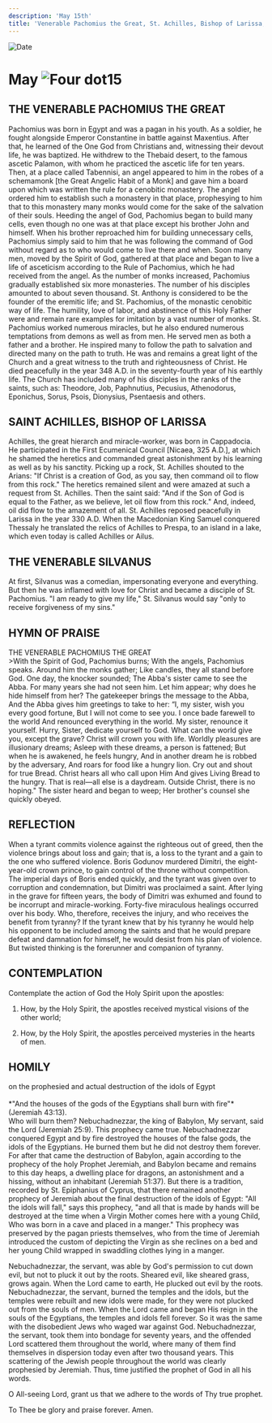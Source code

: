 ```yaml
---
description: 'May 15th'
title: 'Venerable Pachomius the Great, St. Achilles, Bishop of Larissa, Venerable Silvanus'
---
```


<CustomPaginator />
<RunningHead />

<Image src="/title-imprint.png" height={68} width={50} alt="Date" className="title-imprint"/>

# <div id="date">May <Image className="four-dot" src="/four-dot.png" height={15} width={15} alt="Four dot" />15</div>

## THE VENERABLE PACHOMIUS THE GREAT

Pachomius was born in Egypt and was a pagan in his youth. As a soldier, he fought alongside Emperor Constantine in battle against Maxentius. After that, he learned of the One God from Christians and, witnessing their devout life, he was baptized. He withdrew to the Thebaid desert, to the famous ascetic Palamon, with whom he practiced the ascetic life for ten years. Then, at a place called Tabennisi, an angel appeared to him in the robes of a schemamonk [the Great Angelic Habit of a Monk] and gave him a board upon which was written the rule for a cenobitic monastery. The angel ordered him to establish such a monastery in that place, prophesying to him that to this monastery many monks would come for the sake of the salvation of their souls. Heeding the angel of God, Pachomius began to build many cells, even though no one was at that place except his brother John and himself. When his brother reproached him for building unnecessary cells, Pachomius simply said to him that he was following the command of God without regard as to who would come to live there and when. Soon many men, moved by the Spirit of God, gathered at that place and began to live a life of asceticism according to the Rule of Pachomius, which he had received from the angel. As the number of monks increased, Pachomius gradually established six more monasteries. The number of his disciples amounted to about seven thousand. St. Anthony is considered to be the founder of the eremitic life; and St. Pachomius, of the monastic cenobitic way of life. The humility, love of labor, and abstinence of this Holy Father were and remain rare examples for imitation by a vast number of monks. St. Pachomius worked numerous miracles, but he also endured numerous temptations from demons as well as from men. He served men as both a father and a brother. He inspired many to follow the path to salvation and directed many on the path to truth. He was and remains a great light of the Church and a great witness to the truth and righteousness of Christ. He died peacefully in the year 348 A.D. in the seventy-fourth year of his earthly life. The Church has included many of his disciples in the ranks of the saints, such as: Theodore, Job, Paphnutius, Pecusius, Athenodorus, Eponichus, Sorus, Psois, Dionysius, Psentaesis and others.

## SAINT ACHILLES, BISHOP OF LARISSA

Achilles, the great hierarch and miracle-worker, was born in Cappadocia. He participated in the First Ecumenical Council [Nicaea, 325 A.D.], at which he shamed the heretics and commanded great astonishment by his learning as well as by his sanctity. Picking up a rock, St. Achilles shouted to the Arians: "If Christ is a creation of God, as you say, then command oil to flow from this rock." The heretics remained silent and were amazed at such a request from St. Achilles. Then the saint said: "And if the Son of God is equal to the Father, as we believe, let oil flow from this rock." And, indeed, oil did flow to the amazement of all. St. Achilles reposed peacefully in Larissa in the year 330 A.D. When the Macedonian King Samuel conquered Thessaly he translated the relics of Achilles to Prespa, to an island in a lake, which even today is called Achilles or Ailus.

## THE VENERABLE SILVANUS

At first, Silvanus was a comedian, impersonating everyone and everything. But then he was inflamed with love for Christ and became a disciple of St. Pachomius. "I am ready to give my life," St. Silvanus would say "only to receive forgiveness of my sins."


## HYMN OF PRAISE
<div style={{textAlign:'center', color:'crimson', fontWeight:'bold'}}>
THE VENERABLE PACHOMIUS THE GREAT
</div>
>With the Spirit of God, Pachomius burns;  
With the angels, Pachomius speaks.  
Around him the monks gather;  
Like candles, they all stand before God.  
One day, the knocker sounded;  
The Abba's sister came to see the Abba.  
For many years she had not seen him.  
Let him appear; why does he hide himself from her?  
The gatekeeper brings the message to the Abba,  
And the Abba gives him greetings to take to her:  
“I, my sister, wish you every good fortune,  
But I will not come to see you.  
I once bade farewell to the world  
And renounced everything in the world.  
My sister, renounce it yourself.  
Hurry, Sister, dedicate yourself to God.  
What can the world give you, except the grave?  
Christ will crown you with life.  
Worldly pleasures are illusionary dreams;  
Asleep with these dreams, a person is fattened;  
But when he is awakened, he feels hungry,  
And in another dream he is robbed by the adversary,  
And roars for food like a hungry lion.  
Cry out and shout for true Bread.  
Christ hears all who call upon Him  
And gives Living Bread to the hungry.  
That is real—all else is a daydream.  
Outside Christ, there is no hoping."  
The sister heard and began to weep;  
Her brother's counsel she quickly obeyed.  


## REFLECTION

When a tyrant commits violence against the righteous out of greed, then the violence brings about loss and gain; that is, a loss to the tyrant and a gain to the one who suffered violence. Boris Godunov murdered Dimitri, the eight-year-old crown prince, to gain control of the throne without competition. The imperial days of Boris ended quickly, and the tyrant was given over to corruption and condemnation, but Dimitri was proclaimed a saint. After lying in the grave for fifteen years, the body of Dimitri was exhumed and found to be incorrupt and miracle-working. Forty-five miraculous healings occurred over his body. Who, therefore, receives the injury, and who receives the benefit from tyranny? If the tyrant knew that by his tyranny he would help his opponent to be included among the saints and that he would prepare defeat and damnation for himself, he would desist from his plan of violence. But twisted thinking is the forerunner and companion of tyranny.



## CONTEMPLATION

Contemplate the action of God the Holy Spirit upon the apostles:

1. How, by the Holy Spirit, the apostles received mystical visions of the other world;

2. How, by the Holy Spirit, the apostles perceived mysteries in the hearts of men.


## HOMILY
<div style={{textAlign:'center', color:'crimson', fontWeight:'bold'}}>
on the prophesied and actual destruction of the idols of Egypt
</div><br />
<div style={{textAlign:'right'}}>
*"And the houses of the gods of the Egyptians shall burn with fire"* (Jeremiah 43:13).
</div>
Who will burn them? Nebuchadnezzar, the king of Babylon, My servant, said the Lord (Jeremiah 25:9). This prophecy came true. Nebuchadnezzar conquered Egypt and by fire destroyed the houses of the false gods, the idols of the Egyptians. He burned them but he did not destroy them forever. For after that came the destruction of Babylon, again according to the prophecy of the holy Prophet Jeremiah, and Babylon became and remains to this day heaps, a dwelling place for dragons, an astonishment and a hissing, without an inhabitant (Jeremiah 51:37). But there is a tradition, recorded by St. Epiphanius of Cyprus, that there remained another prophecy of Jeremiah about the final destruction of the idols of Egypt: "All the idols will fall," says this prophecy, "and all that is made by hands will be destroyed at the time when a Virgin Mother comes here with a young Child, Who was born in a cave and placed in a manger." This prophecy was preserved by the pagan priests themselves, who from the time of Jeremiah introduced the custom of depicting the Virgin as she reclines on a bed and her young Child wrapped in swaddling clothes lying in a manger.

Nebuchadnezzar, the servant, was able by God's permission to cut down evil, but not to pluck it out by the roots. Sheared evil, like sheared grass, grows again. When the Lord came to earth, He plucked out evil by the roots. Nebuchadnezzar, the servant, burned the temples and the idols, but the temples were rebuilt and new idols were made, for they were not plucked out from the souls of men. When the Lord came and began His reign in the souls of the Egyptians, the temples and idols fell forever. So it was the same with the disobedient Jews who waged war against God. Nebuchadnezzar, the servant, took them into bondage for seventy years, and the offended Lord scattered them throughout the world, where many of them find themselves in dispersion today even after two thousand years. This scattering of the Jewish people throughout the world was clearly prophesied by Jeremiah. Thus, time justified the prophet of God in all his words.

O All-seeing Lord, grant us that we adhere to the words of Thy true prophet.

To Thee be glory and praise forever. Amen.
